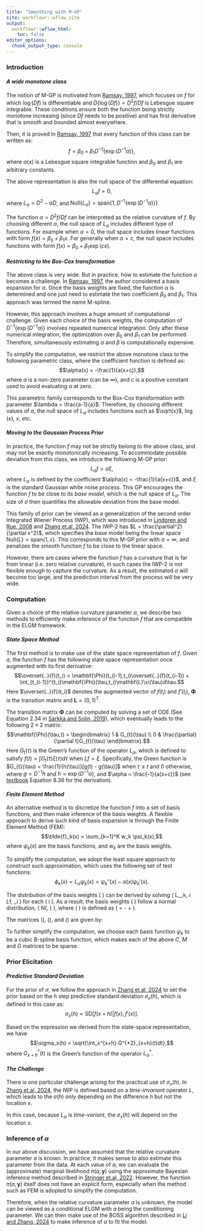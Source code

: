 ```yaml
---
title: "Smoothing with M-GP"
site: workflowr::wflow_site
output:
  workflowr::wflow_html:
    toc: false
editor_options:
  chunk_output_type: console
---
```


### **Introduction**

#### ***A wide monotone class***

The notion of M-GP is motivated from [Ramsay, 1997](https://academic.oup.com/jrsssb/article/60/2/365/7083109?login=true), which focuses on $f$ for which $\log(Df)$ is differentiable and $D\{\log(Df)\} = D^2f/Df$ is Lebesgue square integrable. These conditions ensure both the function being strictly monotone increasing (since $Df$ needs to be positive) and has first derivative that is smooth and bounded almost everywhere.

Then, it is proved in [Ramsay, 1997](https://academic.oup.com/jrsssb/article/60/2/365/7083109?login=true) that every function of this class can be written as:
$$f = \beta_0 + \beta_1 D^{-1}\{\exp(D^{-1}\alpha)\},$$
where $\alpha(x)$ is a Lebesgue square integrable function and $\beta_0$ and $\beta_1$ are arbitrary constants. 

The above representation is also the null space of the differential equation:
$$L_\alpha f =0,$$ 
where $L_\alpha = D^2 - \alpha D$, and $\text{Null}\{L_\alpha\} = \text{span}\{1, D^{-1}\{\exp(D^{-1}\alpha)\} \}$.

The function $\alpha = D^2f/Df$ can be interpreted as the relative curvature of $f$. 
By choosing different $\alpha$, the null space of $L_\alpha$ includes different type of functions.
For example when $\alpha = 0$, the null space includes linear functions with form $f(x) = \beta_0 + \beta_1x$. 
For generally when $\alpha = c$, the null space includes functions with form $f(x) = \beta_0 + \beta_1\exp(cx)$.


#### ***Restricting to the Box-Cox transformation***

The above class is very wide. 
But in practice, how to estimate the function $\alpha$ becomes a challenge.
In [Ramsay, 1997](https://academic.oup.com/jrsssb/article/60/2/365/7083109?login=true), the author considered a basis expansion for $\alpha$.
Once the basis weights are fixed, the function $\alpha$ is determined and one just need to estimate the two coefficient $\beta_0$ and $\beta_1$.
This approach was termed the name M-spline.

However, this approach involves a huge amount of computational challenge.
Given each choice of the basis weights, the computation of $D^{-1}\{\exp(D^{-1}\alpha)\}$ involves repeated numerical integration. 
Only after these numerical integration, the optimization over $\beta_0$ and $\beta_1$ can be performed.
Therefore, simultaneously estimating $\alpha$ and $\beta$ is computationally expensive.

To simplify the computation, we restrict the above monotone class to the following parametric class, where the coefficient function is defined as:
$$\alpha(x) = -\frac{1}{a(x+c)},$$
where $a$ is a non-zero parameter (can be $\infty$), and $c$ is a positive constant used to avoid evaluating $\alpha$ at zero.

This parametric family corresponds to the Box-Cox transformation with parameter $\lambda = \frac{a-1}{a}$. 
Therefore, by choosing different values of $a$, the null space of $L_\alpha$ includes functions such as $\sqrt{x}$, $\log(x)$, $x$, etc.


#### ***Moving to the Gaussian Process Prior***

In practice, the function $f$ may not be strictly belong to the above class, and may not be exactly monotonically increasing.
To accommodate possible deviation from this class, we introduce the following M-GP prior:
$$L_\alpha f = \sigma \xi,$$
where $L_\alpha$ is defined by the coefficient $\alpha(x) = -\frac{1}{a(x+c)}$, and $\xi$ is the standard Gaussian white noise process.
This GP encourages the function $f$ to be close to its *base model*, which is the null space of $L_\alpha$.
The size of $\sigma$ then quantifies the allowable deviation from the base model.


This family of prior can be viewed as a generalization of the second order Integrated Wiener Process (IWP), which was introduced in [Lindgren and Rue, 2008](https://onlinelibrary.wiley.com/doi/10.1111/j.1467-9469.2008.00610.x) and [Zhang et.al, 2024](https://www.tandfonline.com/doi/full/10.1080/10618600.2023.2289532).
The IWP-2 has $L = \frac{\partial^2}{\partial x^2}$, which specifies the base model being the linear space $\text{Null}\{L\} = \text{span}\{1, x\}$.
This corresponds to this M-GP prior with $a=\infty$, and penalizes the smooth function $f$ to be close to the linear space.


However, there are cases where the function $f$ has a curvature that is far from linear (i.e. zero relative curvature), in such cases the IWP-2 is not flexible enough to capture the curvature.
As a result, the estimated $\sigma$ will become too large, and the prediction interval from the process will be very wide.


### **Computation**

Given a choice of the relative curvature parameter $a$, we describe two methods to efficiently make inference of the function $f$ that are compatible in the ELGM framework.

#### ***State Space Method***

The first method is to make use of the state space representation of $f$. Given $a$, the function $f$ has the following state space representation once augmented with its first derivative:
$$\overset{..}{f}(t_i) =  \mathbf{\Phi}(t_{i-1},t_i)\overset{..}{f}(t_{i-1}) + \int_{t_{i-1}}^{t_i}\mathbf{\Phi}(\tau,t_i)\mathbf{L}\xi(\tau)d\tau.$$
Here $\overset{..}{f}(t_i)$ denotes the augmented vector of $f(t_i)$ and $f'(t_i)$, $\mathbf{\Phi}$ is the transition matrix and $\mathbf{L} = (0,1)^T$.

The transition matrix $\mathbf{\Phi}$ can be computed by solving a set of ODE (See Equation 2.34 in [Sarkka and Solin, 2019](https://users.aalto.fi/~ssarkka/pub/sde_book.pdf)), which eventually leads to the following $2\times 2$ matrix:
$$\mathbf{\Phi}(\tau,t) = \begin{bmatrix} 1 & G_{t}(\tau) \\ 0 & \frac{\partial}{\partial t}G_{t}(\tau) \end{bmatrix}.$$
Here $G_{t}(\tau)$ is the Green's function of the operator $L_\alpha$, which is defined to satisfy $f(t) = \int G_t(\tau)\xi(\tau)d\tau$ when $Lf=\xi$.
Specifically, the Green function is $G_{t}(\tau) = \frac{1}{h(\tau)}[g(t) - g(\tau)]$ when $\tau\leq t$ and $0$ otherwise, where $g = D^{-1} h$ and $h = \exp(D^{-1}\alpha)$, and $\alpha = \frac{-1}{a(x+c)}$ (see [textbook](https://people.uncw.edu/hermanr/mat463/odebook/) Equation 8.36 for the derivation).





#### ***Finite Element Method***

An alternative method is to discretize the function $f$ into a set of basis functions, and then make inference of the basis weights.
A flexible approach to derive such kind of basis expansion is through the Finite Element Method (FEM):
$$\tilde{f}_k(x) = \sum_{k=1}^K w_k \psi_k(x),$$
where $\psi_k(x)$ are the basis functions, and $w_k$ are the basis weights.


To simplify the computation, we adopt the least square approach to construct such approximation, which uses the following set of test functions:
$$\phi_k(x) = L_\alpha\psi_k(x) = \psi_k''(x) - \alpha(x)\psi_k'(x).$$


The distribution of the basis weights \( \mathbf{w} \) can be derived by solving \( \langle L_\alpha \tilde{f}_k, \phi_i \rangle \overset{d}{=} \langle L_\alpha f, \phi_i \rangle \) for each \( i \in [k] \). As a result, the basis weights \( \mathbf{w} \) follow a normal distribution, \( \mathbf{w} \sim N(\mathbf{0}, \frac{1}{\sigma^2} \mathbf{Q^{-1}}) \), where \( \mathbf{Q} \) is defined as \( \mathbf{Q} = \mathbf{G} - \mathbf{M} + \mathbf{C} \).

The matrices \(\mathbf{G}\), \(\mathbf{M}\), and \(\mathbf{C}\) are given by:
\begin{align*}
G_{ij} &= \langle \phi''_i, \phi''_j \rangle, \\
M_{ij} &= \langle \alpha \phi'_i, \phi''_j \rangle + \langle \phi''_i, \alpha \phi'_j \rangle, \\
C_{ij} &= \langle \alpha \phi'_i, \alpha \phi'_j \rangle.
\end{align*}


To further simplify the computation, we choose each basis function $\psi_k$ to be a cubic B-spline basis function, which makes each of the above $C$, $M$ and $G$ matrices to be sparse.



### **Prior Elicitation**

#### ***Predictive Standard Deviation***

For the prior of $\sigma$, we follow the approach in [Zhang et.al, 2024](https://www.tandfonline.com/doi/full/10.1080/10618600.2023.2289532) to set the prior based on the $h$ step predictive standard deviation $\sigma_x(h)$, which is defined in this case as:
$$\sigma_x(h) = \text{SD}[f(x+h)|f(x),f'(x)].$$

Based on the expression we derived from the state-space representation, we have 
$$\sigma_x(h) = \sqrt{\int_x^{x+h} G^{*2}_{x+h}(t)dt},$$
where $G^{*}_{x+h}(t)$ is the Green's function of the operator $L_\alpha^*$.


#### ***The Challenge***

There is one particular challenge arising for the practical use of $\sigma_x(h)$. 
In [Zhang et.al, 2024](https://www.tandfonline.com/doi/full/10.1080/10618600.2023.2289532), the IWP is defined based on a *time-invariant* operator $L$, which leads to the $\sigma(h)$ only depending on the difference $h$ but not the location $x$.

In this case, because $L_\alpha$ is *time-variant*, the $\sigma_x(h)$ will depend on the location $x$.

### **Inference of $\alpha$**

In our above discussion, we have assumed that the relative curvature parameter $a$ is known.
In practice, it makes sense to also estimate this parameter from the data.
At each value of $a$, we can evaluate the (approximate) marginal likelihood $\pi(a,\mathbf{y})$ using the approximate Bayesian inference method described in [Stringer et.al, 2022](https://www.tandfonline.com/doi/full/10.1080/10618600.2022.2099403).
However, the function $\pi(a,\mathbf{y})$ itself does not have an explicit form, especially when the method such as FEM is adopted to simplify the computation.

Therefore, when the relative curvature parameter $a$ is unknown, the model can be viewed as a conditional ELGM with $a$ being the conditioning parameter.
We can then make use of the BOSS algorithm described in [Li and Zhang, 2024](https://arxiv.org/abs/2403.12250) to make inference of $a$ to fit the model.




